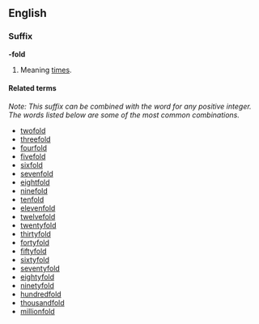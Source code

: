 ==English==
===Suffix===
'''-fold'''

#Meaning [[times]].

====Related terms====
''Note: This suffix can be combined with the word for any positive integer.  The words listed below are some of the most common combinations.''
*[[twofold]]
*[[threefold]]
*[[fourfold]]
*[[fivefold]]
*[[sixfold]]
*[[sevenfold]]
*[[eightfold]]
*[[ninefold]]
*[[tenfold]]
*[[elevenfold]]
*[[twelvefold]]
*[[twentyfold]]
*[[thirtyfold]]
*[[fortyfold]]
*[[fiftyfold]]
*[[sixtyfold]]
*[[seventyfold]]
*[[eightyfold]]
*[[ninetyfold]]
*[[hundredfold]]
*[[thousandfold]]
*[[millionfold]]